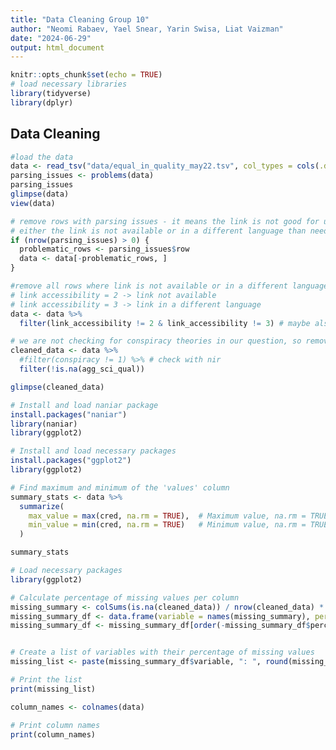 ---
title: "Data Cleaning Group 10"
author: "Neomi Rabaev, Yael Snear, Yarin Swisa, Liat Vaizman"
date: "2024-06-29"
output: html_document
---

```{r setup, include=FALSE}
knitr::opts_chunk$set(echo = TRUE)
# load necessary libraries
library(tidyverse)
library(dplyr)
```

## Data Cleaning

```{r eval=TRUE}
#load the data
data <- read_tsv("data/equal_in_quality_may22.tsv", col_types = cols(.default = col_guess()))
parsing_issues <- problems(data)
parsing_issues
glimpse(data)
view(data)
```
```{r}
# remove rows with parsing issues - it means the link is not good for us
# either the link is not available or in a different language than neede
if (nrow(parsing_issues) > 0) {
  problematic_rows <- parsing_issues$row
  data <- data[-problematic_rows, ]
}
```


```{r}
#remove all rows where link is not available or in a different language (regardless of the parsing issues)
# link accessibility = 2 -> link not available
# link accessibility = 3 -> link in a different language
data <- data %>%
  filter(link_accessibility != 2 & link_accessibility != 3) # maybe also delete 4?
```


```{r}
# we are not checking for conspiracy theories in our question, so remove rows that are about them
cleaned_data <- data %>%
  #filter(conspiracy != 1) %>% # check with nir 
  filter(!is.na(agg_sci_qual))

glimpse(cleaned_data)
```


```{r}
# Install and load naniar package
install.packages("naniar")
library(naniar)
library(ggplot2)

# Install and load necessary packages
install.packages("ggplot2")
library(ggplot2)
```
```{r}
# Find maximum and minimum of the 'values' column
summary_stats <- data %>%
  summarize(
    max_value = max(cred, na.rm = TRUE),  # Maximum value, na.rm = TRUE ignores NA values
    min_value = min(cred, na.rm = TRUE)   # Minimum value, na.rm = TRUE ignores NA values
  )

summary_stats
```

```{r}
# Load necessary packages
library(ggplot2)

# Calculate percentage of missing values per column
missing_summary <- colSums(is.na(cleaned_data)) / nrow(cleaned_data) * 100
missing_summary_df <- data.frame(variable = names(missing_summary), percent_missing = missing_summary)
missing_summary_df <- missing_summary_df[order(-missing_summary_df$percent_missing), ]


# Create a list of variables with their percentage of missing values
missing_list <- paste(missing_summary_df$variable, ": ", round(missing_summary_df$percent_missing, 2), "%", sep = "")

# Print the list
print(missing_list)

```

```{r}
column_names <- colnames(data)

# Print column names
print(column_names)
```


